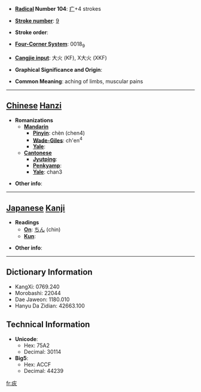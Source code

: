 * '''[[Wiktionary:Chinese radical index| Radical]] Number 104''': [[Wiktionary:Chinese radical index 疒|疒]]+4 strokes

* '''[[Wiktionary:Chinese total strokes index|Stroke number]]''': [[Wiktionary:Chinese total strokes index 9|9]]

* '''Stroke order''': 

* '''[[Wiktionary:Chinese four corner index|Four-Corner System]]''': 0018<sub>9</sub>

* '''[[Wiktionary:Chinese Cangjie index|Cangjie input]]''': 大火 (KF), X大火 (XKF)

* '''Graphical Significance and Origin''': 

* '''Common Meaning''': aching of limbs, muscular pains

----

== [[Chinese]] [[Hanzi]] ==

* '''Romanizations'''
** '''[[Mandarin]]'''
*** '''[[Pinyin]]''': chèn (chen4)
*** '''[[Wade-Giles]]''': ch'en<sup>4</sup>
*** '''[[Yale]]''': 
** '''[[Cantonese]]'''
*** '''[[Jyutping]]''':
*** '''[[Penkyamp]]''': 
*** '''[[Yale]]''': chan3

* '''Other info''': 

----

== [[Japanese]] [[Kanji]] ==

* '''Readings'''
** '''[[On]]''': [[ちん]] (chin)
** '''[[Kun]]''': 

* '''Other info''':  

----

== Dictionary Information ==

* KangXi: 0769.240
* Morobashi: 22044
* Dae Jaweon: 1180.010
* Hanyu Da Zidian: 42663.100

== Technical Information ==

* '''Unicode''':
** Hex: 75A2
** Decimal: 30114
* '''Big5''':
** Hex: ACCF
** Decimal: 44239

[[fr:疢]]